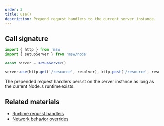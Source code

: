 ```yaml
---
order: 3
title: use()
description: Prepend request handlers to the current server instance.
---
```


## Call signature

```js
import { http } from 'msw'
import { setupServer } from 'msw/node'

const server = setupServer()

server.use(http.get('/resource', resolver), http.post('/resource', resolver))
```

The prepended request handlers persist on the server instance as long as the current Node.js runtime exists.

## Related materials

- [Runtime request handlers](/docs/basics/request-handler#runtime-request-handlers)
- [Network behavior overrides](/docs/best-practices/network-behavior-overrides)
